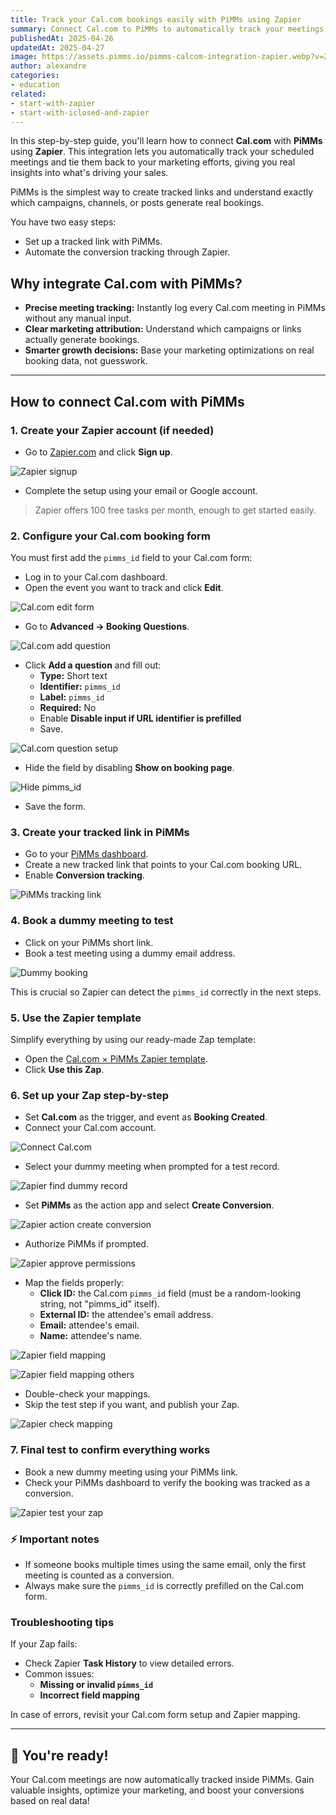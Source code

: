 ```yaml
---
title: Track your Cal.com bookings easily with PiMMs using Zapier
summary: Connect Cal.com to PiMMs to automatically track your meetings and gain powerful insights into your marketing and sales performance.
publishedAt: 2025-04-26
updatedAt: 2025-04-27
image: https://assets.pimms.io/pimms-calcom-integration-zapier.webp?v=2
author: alexandre
categories:
- education
related:
- start-with-zapier
- start-with-iclosed-and-zapier
---
```


In this step-by-step guide, you'll learn how to connect **Cal.com** with **PiMMs** using **Zapier**. This integration lets you automatically track your scheduled meetings and tie them back to your marketing efforts, giving you real insights into what's driving your sales.

PiMMs is the simplest way to create tracked links and understand exactly which campaigns, channels, or posts generate real bookings.

You have two easy steps:

- Set up a tracked link with PiMMs.
- Automate the conversion tracking through Zapier.

## Why integrate Cal.com with PiMMs?

- **Precise meeting tracking:** Instantly log every Cal.com meeting in PiMMs without any manual input.
- **Clear marketing attribution:** Understand which campaigns or links actually generate bookings.
- **Smarter growth decisions:** Base your marketing optimizations on real booking data, not guesswork.

---

## How to connect Cal.com with PiMMs

### 1\. Create your Zapier account (if needed)

- Go to [Zapier.com](https://zapier.com) and click **Sign up**.

![Zapier signup](https://assets.pimms.io/zapier-signup.webp?v=2)

- Complete the setup using your email or Google account.

> Zapier offers 100 free tasks per month, enough to get started easily.

### 2\. Configure your Cal.com booking form

You must first add the `pimms_id` field to your Cal.com form:

- Log in to your Cal.com dashboard.
- Open the event you want to track and click **Edit**.

![Cal.com edit form](https://assets.pimms.io/cal-edit-form.webp)

- Go to **Advanced → Booking Questions**.

![Cal.com add question](https://assets.pimms.io/cal-add-question.webp)

- Click **Add a question** and fill out:
  - **Type:** Short text
  - **Identifier:** `pimms_id`
  - **Label:** `pimms_id`
  - **Required:** No
  - Enable **Disable input if URL identifier is prefilled**
  - Save.

![Cal.com question setup](https://assets.pimms.io/cal-fill-the-question-for-the-pimms_id.webp)

- Hide the field by disabling **Show on booking page**.

![Hide pimms_id](https://assets.pimms.io/cal-hide-field-in-form.webp)

- Save the form.

### 3\. Create your tracked link in PiMMs

- Go to your [PiMMs dashboard](https://app.pimms.io).
- Create a new tracked link that points to your Cal.com booking URL.
- Enable **Conversion tracking**.

![PiMMs tracking link](https://assets.pimms.io/pimms-tracking-link.webp?v=2)

### 4\. Book a dummy meeting to test

- Click on your PiMMs short link.
- Book a test meeting using a dummy email address.

![Dummy booking](https://assets.pimms.io/cal-dummy-booking.webp)

This is crucial so Zapier can detect the `pimms_id` correctly in the next steps.

### 5\. Use the Zapier template

Simplify everything by using our ready-made Zap template:

- Open the [Cal.com × PiMMs Zapier template](https://zapier.com/webintent/create-zap?template=255624056).
- Click **Use this Zap**.

### 6\. Set up your Zap step-by-step

- Set **Cal.com** as the trigger, and event as **Booking Created**.
- Connect your Cal.com account.

![Connect Cal.com](https://assets.pimms.io/zapier-connect-cal.webp)

- Select your dummy meeting when prompted for a test record.

![Zapier find dummy record](https://assets.pimms.io/zapier-find-dummy-record.webp)

- Set **PiMMs** as the action app and select **Create Conversion**.

![Zapier action create conversion](https://assets.pimms.io/zapier-action-create-conversion.webp)

- Authorize PiMMs if prompted.

![Zapier approve permissions](https://assets.pimms.io/zapier-approve-permissions.webp)

- Map the fields properly:
  - **Click ID:** the Cal.com `pimms_id` field (must be a random-looking string, not "pimms_id" itself).
  - **External ID:** the attendee's email address.
  - **Email:** attendee's email.
  - **Name:** attendee's name.

![Zapier field mapping](https://assets.pimms.io/zapier-field-mapping.webp)

![Zapier field mapping others](https://assets.pimms.io/zapier-field-mapping-others.webp)

- Double-check your mappings.
- Skip the test step if you want, and publish your Zap.

![Zapier check mapping](https://assets.pimms.io/zapier-check-mapping.webp)

### 7\. Final test to confirm everything works

- Book a new dummy meeting using your PiMMs link.
- Check your PiMMs dashboard to verify the booking was tracked as a conversion.

![Zapier test your zap](https://assets.pimms.io/zapier-test-integration-calcom.webp)

### ⚡ Important notes

- If someone books multiple times using the same email, only the first meeting is counted as a conversion.
- Always make sure the `pimms_id` is correctly prefilled on the Cal.com form.

### Troubleshooting tips

If your Zap fails:

- Check Zapier **Task History** to view detailed errors.
- Common issues:
  - **Missing or invalid `pimms_id`**
  - **Incorrect field mapping**

In case of errors, revisit your Cal.com form setup and Zapier mapping.

---

## 🎉 You're ready!

Your Cal.com meetings are now automatically tracked inside PiMMs. Gain valuable insights, optimize your marketing, and boost your conversions based on real data!
